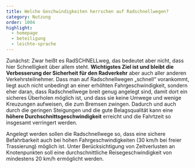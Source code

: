 ```yaml
---
title: Welche Geschwindigkeiten herrschen auf Radschnellwegen?
category: Nutzung
order: 1004
highlight:
  - homepage
  - beteiligung
  - leichte-sprache
---
```

Zunächst: Zwar heißt es RadSCHNELLweg, das bedeutet aber nicht, dass hier Schnelligkeit über allem steht. **Wichtigstes Ziel ist und bleibt die Verbesserung der Sicherheit für den Radverkehr** aber auch aller anderen Verkehrsteilnehmer. Dass man auf Radschnellwegen „schnell“ vorankommt, liegt auch nicht unbedingt an einer erhöhten Fahrgeschwindigkeit, sondern eher daran, dass Radschnellwege breit genug angelegt sind, damit dort ein sicheres Überholen möglich ist, und dass sie keine Umwege und wenige Kreuzungen aufweisen, die zum Bremsen zwingen. Dadurch und auch durch die geringen Steigungen und die gute Belagsqualität kann eine **höhere Durchschnittsgeschwindigkeit** erreicht und die Fahrtzeit so insgesamt verringert werden.

Angelegt werden sollen die Radschnellwege so, dass eine sichere Befahrbarkeit auch bei hohen Fahrgeschwindigkeiten (30 km/h bei freier Trassierung) möglich ist. Unter Berücksichtigung von Zeitverlusten an Knotenpunkten soll eine durchschnittliche Reisegeschwindigkeit von mindestens 20 km/h ermöglicht werden.
